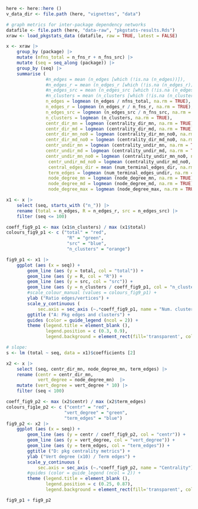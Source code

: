 
<!--
Fig 9 but over package release instead of year
-->

```r
here <- here::here ()
v_data_dir <- file.path (here, "vignettes", "data")

# graph metrics for inter-package dependency networks
datafile <- file.path (here, "data-raw", "pkgstats-results.Rds")
xraw <- load_pkgstats_data (datafile, raw = TRUE, latest = FALSE)

x <- xraw |>
    group_by (package) |>
    mutate (nfns_total = n_fns_r + n_fns_src) |>
    mutate (seq = seq_along (package)) |>
    group_by (seq) |>
    summarise (
               #n_edges = mean (n_edges [which (!is.na (n_edges))]),
               #n_edges_r = mean (n_edges_r [which (!is.na (n_edges_r))]),
               #n_edges_src = mean (n_edges_src [which (!is.na (n_edges_src))]),
               #n_clusters = mean (n_clusters [which (!is.na (n_clusters))]),
               n_edges = logmean (n_edges / nfns_total, na.rm = TRUE),
               n_edges_r = logmean (n_edges_r / n_fns_r, na.rm = TRUE),
               n_edges_src = logmean (n_edges_src / n_fns_src, na.rm = TRUE),
               n_clusters = logmean (n_clusters, na.rm = TRUE),
               centr_dir_mn = logmean (centrality_dir_mn, na.rm = TRUE),
               centr_dir_md = logmean (centrality_dir_md, na.rm = TRUE),
               centr_dir_mn_no0 = logmean (centrality_dir_mn_no0, na.rm = TRUE),
               centr_dir_md_no0 = logmean (centrality_dir_md_no0, na.rm = TRUE),
               centr_undir_mn = logmean (centrality_undir_mn, na.rm = TRUE),
               centr_undir_md = logmean (centrality_undir_md, na.rm = TRUE),
               centr_undir_mn_no0 = logmean (centrality_undir_mn_no0, na.rm = TRUE),
                centr_undir_md_no0 = logmean (centrality_undir_md_no0, na.rm = TRUE),
                central_edges_dir = mean (num_terminal_edges_dir, na.rm = TRUE),
                term_edges = logmean (num_terminal_edges_undir, na.rm = TRUE),
                node_degree_mn = logmean (node_degree_mn, na.rm = TRUE),
                node_degree_md = logmean (node_degree_md, na.rm = TRUE),
                node_degree_max = logmean (node_degree_max, na.rm = TRUE))
```


```r
x1 <- x |>
    select (seq, starts_with ("n_")) |>
    rename (total = n_edges, R = n_edges_r, src = n_edges_src) |>
    filter (seq <= 100)

coeff_fig9_p1 <- max (x1$n_clusters) / max (x1$total)
colours_fig9_p1 <- c ("total" = "red",
                       "R" = "green",
                       "src" = "blue",
                       "n_clusters" = "orange")

fig9_p1 <- x1 |>
    ggplot (aes (x = seq)) +
        geom_line (aes (y = total, col = "total")) +
        geom_line (aes (y = R, col = "R")) +
        geom_line (aes (y = src, col = "src")) +
        geom_line (aes (y = n_clusters / coeff_fig9_p1, col = "n_clusters")) +
        #scale_colour_manual (values = colours_fig9_p1) +
        ylab ("Ratio edges/vertices") +
        scale_y_continuous (
            sec.axis = sec_axis (~.*coeff_fig9_p1, name = "Num. clusters")) +
        ggtitle ("A: Pkg edges and clusters") +
        guides (color = guide_legend (ncol = 2)) +
        theme (legend.title = element_blank (),
               legend.position = c (0.3, 0.9),
               legend.background = element_rect(fill='transparent', colour='transparent'))

# slope:
s <- lm (total ~ seq, data = x1)$coefficients [2]
```

```r
x2 <- x |>
    select (seq, centr_dir_mn, node_degree_mn, term_edges) |>
    rename (centr = centr_dir_mn,
            vert_degree = node_degree_mn)  |>
    mutate (vert_degree = vert_degree * 10) |>
    filter (seq < 100)

coeff_fig9_p2 <- max (x2$centr) / max (x2$term_edges)
colours_fig1e_p2 <- c ("centr" = "red",
                      "vert_degree" = "green",
                      "term_edges" = "blue")
fig9_p2 <- x2 |>
    ggplot (aes (x = seq)) +
        geom_line (aes (y = centr / coeff_fig9_p2, col = "centr")) +
        geom_line (aes (y = vert_degree, col = "vert_degree")) +
        geom_line (aes (y = term_edges, col = "term_edges")) +
        ggtitle ("D: pkg centrality metrics") +
        ylab ("Vert degree (x10) / Term edges") +
        scale_y_continuous (
            sec.axis = sec_axis (~.*coeff_fig9_p2, name = "Centrality")) +
        #guides (color = guide_legend (ncol = 2)) +
        theme (legend.title = element_blank (),
               legend.position = c (0.25, 0.87),
               legend.background = element_rect(fill='transparent', colour='transparent'))
```


```r
fig9_p1 + fig9_p2
```
